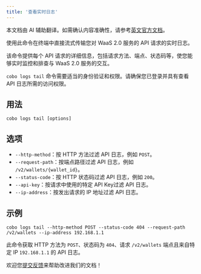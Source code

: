 ```yaml
---
title: '查看实时日志'
---
```

<Note>本文档由 AI 辅助翻译。如需确认内容准确性，请参考[英文官方文档](https://www.cobo.com/developers/v2/guides/overview/introduction)。</Note>

使用此命令在终端中直接流式传输您对 WaaS 2.0 服务的 API 请求的实时日志。

该命令提供每个 API 请求的详细信息，包括请求方法、端点、状态码等，使您能够实时监控和排查与 WaaS 2.0 服务的交互。

<Note>`cobo logs tail` 命令需要适当的身份验证和权限。请确保您已登录并具有查看 API 日志所需的访问权限。</Note>

## 用法

```shell
cobo logs tail [options]
```

## 选项
- `--http-method`：按 HTTP 方法过滤 API 日志，例如 `POST`。
- `--request-path`：按端点路径过滤 API 日志，例如 `/v2/wallets/{wallet_id}`。
- `--status-code`：按 HTTP 状态码过滤 API 日志，例如 `200`。
- `--api-key`：按请求中使用的特定 API Key过滤 API 日志。
- `--ip-address`：按发出请求的 IP 地址过滤 API 日志。

## 示例

```shell
cobo logs tail --http-method POST --status-code 404 --request-path /v2/wallets --ip-address 192.168.1.1
```

此命令获取 HTTP 方法为 `POST`、状态码为 `404`、请求 `/v2/wallets` 端点且来自特定 IP `192.168.1.1` 的 API 日志。

<Tip>欢迎您[提交反馈](https://forms.zohopublic.com/cobo/form/DocumentFeedbackForm/formperma/QvLOhxJv1_JMsJ-1dleZ8Itb_7rzN-LtgvsDdxosoVI)来帮助改进我们的文档！</Tip>